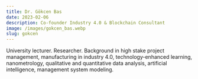 ```yaml
---
title: Dr. Gökcen Bas
date: 2023-02-06
description: Co-founder Industry 4.0 & Blockchain Consultant
image: /images/gokcen_bas.webp
slug: gokcen
---
```


University lecturer. Researcher. Background in high stake project management, manufacturing in industry 4.0, technology-enhanced learning, nanometrology, qualitative and quantitative data analysis, artificial intelligence, management system modeling.

